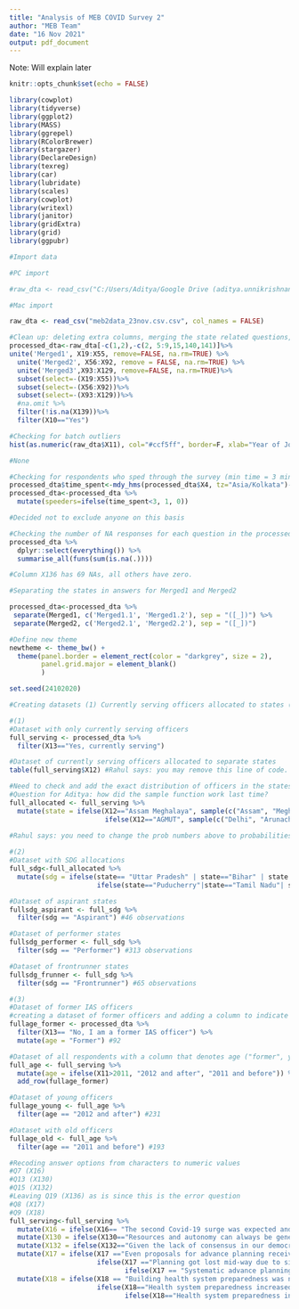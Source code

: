 ```yaml
---
title: "Analysis of MEB COVID Survey 2"
author: "MEB Team"
date: "16 Nov 2021"
output: pdf_document
---
```


\Large Note: Will explain later

\newpage
\tableofcontents 


```r
knitr::opts_chunk$set(echo = FALSE)

library(cowplot)
library(tidyverse)
library(ggplot2)
library(MASS)
library(ggrepel)
library(RColorBrewer)
library(stargazer)
library(DeclareDesign)
library(texreg)
library(car)
library(lubridate)
library(scales)
library(cowplot)
library(writexl)
library(janitor)
library(gridExtra)
library(grid)
library(ggpubr)
```

```r
#Import data

#PC import

#raw_dta <- read_csv("C:/Users/Aditya/Google Drive (aditya.unnikrishnan@cprindia.org)/State Capacity/Moral Economy Survey/COVID Short Survey/data_analysis_results/01_raw_data/meb_02102020.csv", col_names = FALSE)

#Mac import

raw_dta <- read_csv("meb2data_23nov.csv.csv", col_names = FALSE)
```

```r
#Clean up: deleting extra columns, merging the state related questions, deleting the old state columns, removing all incomplete answers, adding two filters to ensure only responses by currently serving IAS officers
processed_dta<-raw_dta[-c(1,2),-c(2, 5:9,15,140,141)]%>%
unite('Merged1', X19:X55, remove=FALSE, na.rm=TRUE) %>%
  unite('Merged2', X56:X92, remove = FALSE, na.rm=TRUE) %>%
  unite('Merged3',X93:X129, remove=FALSE, na.rm=TRUE)%>% 
  subset(select=-(X19:X55))%>%
  subset(select=-(X56:X92))%>%
  subset(select=-(X93:X129))%>%
  #na.omit %>%
  filter(!is.na(X139))%>%
  filter(X10=="Yes")

```

```r
#Checking for batch outliers
hist(as.numeric(raw_dta$X11), col="#ccf5ff", border=F, xlab="Year of Joining", ylab = "Frequency", main= "Distribution of IAS Batches")

#None
```

```r
#Checking for respondents who sped through the survey (min time = 3 minutes)
processed_dta$time_spent<-mdy_hms(processed_dta$X4, tz="Asia/Kolkata")- mdy_hms(processed_dta$X3, tz="Asia/Kolkata")
processed_dta<-processed_dta %>%
  mutate(speeders=ifelse(time_spent<3, 1, 0)) 

#Decided not to exclude anyone on this basis
```

```r
#Checking the number of NA responses for each question in the processed data
processed_dta %>% 
  dplyr::select(everything()) %>% 
  summarise_all(funs(sum(is.na(.))))

#Column X136 has 69 NAs, all others have zero. 
```

```r
#Separating the states in answers for Merged1 and Merged2

processed_dta<-processed_dta %>% 
 separate(Merged1, c('Merged1.1', 'Merged1.2'), sep = "([_])") %>% 
 separate(Merged2, c('Merged2.1', 'Merged2.2'), sep = "([_])") 
```

```r
#Define new theme 
newtheme <- theme_bw() +
  theme(panel.border = element_rect(color = "darkgrey", size = 2), 
        panel.grid.major = element_blank()
        )
```

```r
set.seed(24102020)

#Creating datasets (1) Currently serving officers allocated to states (2) Currently serving officers by SDG index (3) All respondents by age (former, young and old)

#(1)
#Dataset with only currently serving officers
full_serving <- processed_dta %>% 
  filter(X13=="Yes, currently serving")

#Dataset of currently serving officers allocated to separate states
table(full_serving$X12) #Rahul says: you may remove this line of code. Use table in the console to check stuff but don't include it here because it produced a lot of output you don't need always. 

#Need to check and add the exact distribution of officers in the states and UT for combined cadres
#Question for Aditya: how did the sample function work last time? 
full_allocated <- full_serving %>% 
  mutate(state = ifelse(X12=="Assam Meghalaya", sample(c("Assam", "Meghalaya"), prob = c(10, 4), size = length(which(full_serving$X12=="Assam Meghalaya")), replace = TRUE),
                        ifelse(X12=="AGMUT", sample(c("Delhi", "Arunachal Pradesh",  "Mizoram","Goa", "DNH and DD","Chandigarh", "Andaman and Nicobar Islands", "Lakshadweep Islands", "Puducherry"), prob = c(10,5, 4, 3, 2, 1, 1, 1, 1), size = length(which(full_serving$X12=="AGMUT")), replace = TRUE), X12)))
 
#Rahul says: you need to change the prob numbers above to probabilities and not whole numbers. So 0.35, etc. 

#(2) 
#Dataset with SDG allocations 
full_sdg<-full_allocated %>% 
  mutate(sdg = ifelse(state== "Uttar Pradesh" | state=="Bihar" | state =="Assam", "Aspirant", 
                      ifelse(state=="Puducherry"|state=="Tamil Nadu"| state=="Chandigarh"| state=="Himachal Pradesh"|state=="Kerala", "Frontrunner", "Performer")))

#Dataset of aspirant states 
fullsdg_aspirant <- full_sdg %>% 
  filter(sdg == "Aspirant") #46 observations 

#Dataset of performer states
fullsdg_performer <- full_sdg %>% 
  filter(sdg == "Performer") #313 observations

#Dataset of frontrunner states
fullsdg_frunner <- full_sdg %>% 
  filter(sdg == "Frontrunner") #65 observations 

#(3) 
#Dataset of former IAS officers
#creating a dataset of former officers and adding a column to indicate the same (this is needed to merge with serving officers) 
fullage_former <- processed_dta %>% 
  filter(X13== "No, I am a former IAS officer") %>% 
  mutate(age = "Former") #92

#Dataset of all respondents with a column that denotes age ("former", young or old)
full_age <- full_serving %>% 
  mutate(age = ifelse(X11>2011, "2012 and after", "2011 and before")) %>% 
  add_row(fullage_former)

#Dataset of young officers
fullage_young <- full_age %>% 
  filter(age == "2012 and after") #231

#Dataset with old officers
fullage_old <- full_age %>% 
  filter(age == "2011 and before") #193
```

```r
#Recoding answer options from characters to numeric values 
#Q7 (X16)
#Q13 (X130)
#Q15 (X132) 
#Leaving Q19 (X136) as is since this is the error question
#Q8 (X17)
#Q9 (X18)
full_serving<-full_serving %>% 
  mutate(X16 = ifelse(X16== "The second Covid-19 surge was expected and should have seen much more advance planning.", 1, 2)) %>% 
  mutate(X130 = ifelse(X130=="Resources and autonomy can always be generated if only the system were to positively acknowledge initiative and motivation as a rule.", 1, 2)) %>% 
  mutate(X132 = ifelse(X132=="Given the lack of consensus in our democracy, any other course of action would have resulted in unnecessary chaos and confusion among the public.", 1, 2)) %>% 
  mutate(X17 = ifelse(X17 =="Even proposals for advance planning received little purchase in the last one year.",1,
                      ifelse(X17 =="Planning got lost mid-way due to signals that we have managed the pandemic well.", 2,
                             ifelse(X17 == "Systematic advance planning has never been part of our ethos.", 3, 4)))) %>%
  mutate(X18 = ifelse(X18 == "Building health system preparedness was not adequately prioritised.",1,
                      ifelse(X18=="Health system preparedness increased but was overwhelmed by the unprecedented scale of the infection.", 2, 
                             ifelse(X18=="Health system preparedness increased substantially and performed adequately.", 3, 4))))
  


```

















